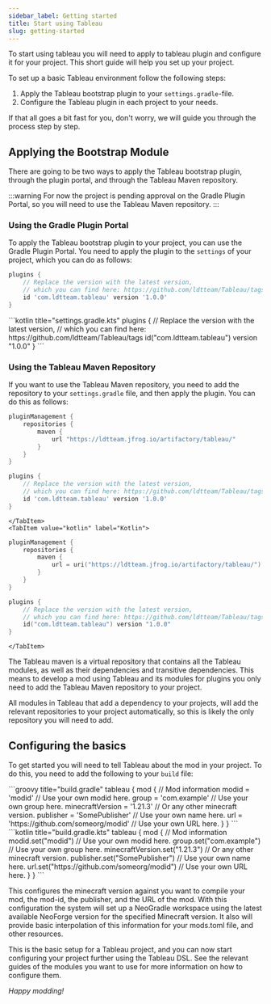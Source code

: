 ```yaml
---
sidebar_label: Getting started
title: Start using Tableau
slug: getting-started
---
```



To start using tableau you will need to apply to tableau plugin and configure it for your project.
This short guide will help you set up your project.

To set up a basic Tableau environment follow the following steps:
1. Apply the Tableau bootstrap plugin to your `settings.gradle`-file.
2. Configure the Tableau plugin in each project to your needs.

If that all goes a bit fast for you, don't worry, we will guide you through the process step by step.

## Applying the Bootstrap Module
There are going to be two ways to apply the Tableau bootstrap plugin, through the plugin portal, and through the Tableau Maven repository.

:::warning
For now the project is pending approval on the Gradle Plugin Portal, so you will need to use the Tableau Maven repository.
:::

### Using the Gradle Plugin Portal
To apply the Tableau bootstrap plugin to your project, you can use the Gradle Plugin Portal.
You need to apply the plugin to the `settings` of your project, which you can do as follows:
<Tabs groupId="gradle-code">
<TabItem value="groovy" label="Groovy">
```groovy title="settings.gradle"
plugins {
    // Replace the version with the latest version,
    // which you can find here: https://github.com/ldtteam/Tableau/tags
    id 'com.ldtteam.tableau' version '1.0.0'
}
```
</TabItem>
<TabItem value="kotlin" label="Kotlin">
```kotlin title="settings.gradle.kts"
plugins {
    // Replace the version with the latest version,
    // which you can find here: https://github.com/ldtteam/Tableau/tags
    id("com.ldtteam.tableau") version "1.0.0"
}
```
</TabItem>
</Tabs>

### Using the Tableau Maven Repository
If you want to use the Tableau Maven repository, you need to add the repository to your `settings.gradle` file, and then apply the plugin.
You can do this as follows:
<Tabs groupId="gradle-code">
    <TabItem value="groovy" label="Groovy">
```groovy title="settings.gradle"
pluginManagement {
    repositories {
        maven {
            url "https://ldtteam.jfrog.io/artifactory/tableau/"
        }
    }
}

plugins {
    // Replace the version with the latest version,
    // which you can find here: https://github.com/ldtteam/Tableau/tags
    id 'com.ldtteam.tableau' version '1.0.0'
}
```
    </TabItem>
    <TabItem value="kotlin" label="Kotlin">
```kotlin title="settings.gradle.kts"
pluginManagement {
    repositories {
        maven {
            url = uri("https://ldtteam.jfrog.io/artifactory/tableau/")
        }
    }
}

plugins {
    // Replace the version with the latest version,
    // which you can find here: https://github.com/ldtteam/Tableau/tags
    id("com.ldtteam.tableau") version "1.0.0"
}
```
    </TabItem>
</Tabs>

The Tableau maven is a virtual repository that contains all the Tableau modules, as well as their dependencies and transitive dependencies.
This means to develop a mod using Tableau and its modules for plugins you only need to add the Tableau Maven repository to your project.

All modules in Tableau that add a dependency to your projects, will add the relevant repositories to your project automatically, so this is likely the only repository you will need to add.

## Configuring the basics
To get started you will need to tell Tableau about the mod in your project.
To do this, you need to add the following to your `build` file:

<Tabs groupId="gradle-code">
    <TabItem value="groovy" label="Groovy">
```groovy title="build.gradle"
tableau {
    mod {
        // Mod information
        modid = 'modid' // Use your own modid here.
        group = 'com.example' // Use your own group here.
        minecraftVersion = '1.21.3' // Or any other minecraft version.
        publisher = 'SomePublisher' // Use your own name here.
        url = 'https://github.com/someorg/modid' // Use your own URL here.
    }
}
```
    </TabItem>
    <TabItem value="kotlin" label="Kotlin">
```kotlin title="build.gradle.kts"
tableau {
    mod {
        // Mod information
        modid.set("modid") // Use your own modid here.
        group.set("com.example") // Use your own group here.
        minecraftVersion.set("1.21.3") // Or any other minecraft version.
        publisher.set("SomePublisher") // Use your own name here.
        url.set("https://github.com/someorg/modid") // Use your own URL here.
    }
}
```
    </TabItem>
</Tabs>

This configures the minecraft version against you want to compile your mod, the mod-id, the publisher, and the URL of the mod.
With this configuration the system will set up a NeoGradle workspace using the latest available NeoForge version for the specified Minecraft version.
It also will provide basic interpolation of this information for your mods.toml file, and other resources.

This is the basic setup for a Tableau project, and you can now start configuring your project further using the Tableau DSL.
See the relevant guides of the modules you want to use for more information on how to configure them.

_Happy modding!_